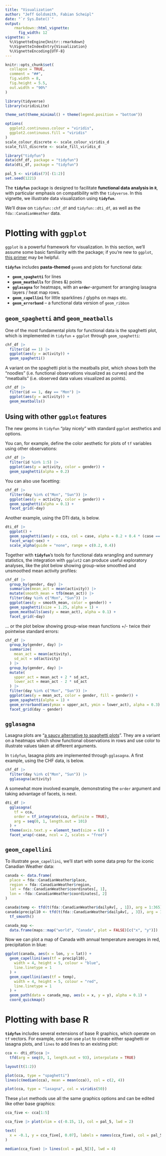 ```yaml
---
title: "Visualization"
author: "Jeff Goldsmith, Fabian Scheipl"
date: "`r Sys.Date()`"
output: 
    rmarkdown::html_vignette:
      fig_width: 12
vignette: >
  %\VignetteEngine{knitr::rmarkdown}
  %\VignetteIndexEntry{Visualization}
  %\VignetteEncoding{UTF-8}
---
```


```r
knitr::opts_chunk$set(
  collapse = TRUE,
  comment = "##",
  fig.width = 8,
  fig.height = 5.5,
  out.width = "90%"
)

library(tidyverse)
library(viridisLite)

theme_set(theme_minimal() + theme(legend.position = "bottom"))

options(
  ggplot2.continuous.colour = "viridis",
  ggplot2.continuous.fill = "viridis"
)
scale_colour_discrete <- scale_colour_viridis_d
scale_fill_discrete <- scale_fill_viridis_d

library("tidyfun")
data(chf_df, package = "tidyfun")
data(dti_df, package = "tidyfun")

pal_5 <- viridis(7)[-(1:2)]
set.seed(1221)
```

The **`tidyfun`** package is designed to facilitate **functional data analysis in `R`**, with particular emphasis on compatibility with the `tidyverse`. In this vignette, we illustrate data visualization using **`tidyfun`**.

We'll draw on `tidyfun::chf_df` and `tidyfun::dti_df`, as well as the `fda::CanadianWeather` data. 

# Plotting with `ggplot`

`ggplot` is a powerful framework for visualization. In this section, we'll assume some basic familiarity with the package; if you're new to `ggplot`, [this primer](https://rpubs.com/hadley/ggplot-intro) may be helpful.

**`tidyfun`** includes **pasta-themed** `geom`s and plots for functional data:

- **`geom_spaghetti`** for lines
- **`geom_meatballs`**  for (lines &) points
- **`gglasagna`** for heatmaps, with an **`order`**-argument for arranging lasagna layers / heat map rows.
- **`geom_capellini`** for little sparklines / glyphs on maps etc.
- **`geom_errorband`** -- a functional data version of `geom_ribbon`

## `geom_spaghetti` and `geom_meatballs`

One of the most fundamental plots for functional data is the spaghetti plot, which is implemented in `tidyfun` + `ggplot` through `geom_spaghetti`:

```r
chf_df |>
  filter(id == 1) |>
  ggplot(aes(y = activity)) +
  geom_spaghetti()
```

A variant on the spaghetti plot is the meatballs plot, which shows both the "noodles" (i.e. functional observations visualized as curves) and the "meatballs" (i.e. observed data values visualized as points). 

```r
chf_df |>
  filter(id == 1, day == "Mon") |>
  ggplot(aes(y = activity)) +
  geom_meatballs()
```

## Using with other `ggplot` features

The new geoms in `tidyfun` "play nicely" with standard `ggplot` aesthetics and options. 

You can, for example, define the color aesthetic for plots of `tf` variables using other observations:

```r
chf_df |>
  filter(id %in% 1:5) |>
  ggplot(aes(y = activity, color = gender)) +
  geom_spaghetti(alpha = 0.2)
```

You can also use facetting:

```r
chf_df |>
  filter(day %in% c("Mon", "Sun")) |>
  ggplot(aes(y = activity, color = gender)) +
  geom_spaghetti(alpha = 0.1) +
  facet_grid(~day)
```

Another example, using the DTI data, is below. 

```r
dti_df |>
  ggplot() +
  geom_spaghetti(aes(y = cca, col = case, alpha = 0.2 + 0.4 * (case == "control"))) +
  facet_wrap(~sex) +
  scale_alpha(guide = "none", range = c(0.2, 0.4))
```

Together with **`tidyfun`**'s tools for functional data wrangling and summary statistics, the integration with `ggplot2` can produce useful exploratory analyses, 
like the plot below showing group-wise smoothed and unsmoothed mean activity profiles:

```r
chf_df |>
  group_by(gender, day) |>
  summarize(mean_act = mean(activity)) |>
  mutate(smooth_mean = tfb(mean_act)) |>
  filter(day %in% c("Mon", "Sun")) |>
  ggplot(aes(y = smooth_mean, color = gender)) +
  geom_spaghetti(size = 1.25, alpha = 1) +
  geom_meatballs(aes(y = mean_act), alpha = 0.1) +
  facet_grid(~day)
```

... or the plot below showing group-wise mean functions +/- twice their pointwise standard errors:
```r
chf_df |>
  group_by(gender, day) |>
  summarize(
    mean_act = mean(activity),
    sd_act = sd(activity)
  ) |>
  group_by(gender, day) |>
  mutate(
    upper_act = mean_act + 2 * sd_act,
    lower_act = mean_act - 2 * sd_act
  ) |>
  filter(day %in% c("Mon", "Sun")) |>
  ggplot(aes(y = mean_act, color = gender, fill = gender)) +
  geom_spaghetti(alpha = 1) +
  geom_errorband(aes(ymax = upper_act, ymin = lower_act), alpha = 0.3) +
  facet_grid(day ~ gender)
```

## `gglasagna`

Lasagna plots are "[a saucy alternative to spaghetti plots](https://www.ncbi.nlm.nih.gov/pmc/articles/PMC2937254/)". They are a variant on a heatmaps which show functional observations in rows and use color to illustrate values taken at different arguments. 

In `tidyfun`, lasagna plots are implemented through `gglasagna`. A first example, using the CHF data, is below. 

```r
chf_df |>
  filter(day %in% c("Mon", "Sun")) |>
  gglasagna(activity)
```

A somewhat more involved example, demonstrating the `order` argument and taking advantage of facets, is next. 

```r
dti_df |>
  gglasagna(
    tf = cca,
    order = tf_integrate(cca, definite = TRUE),
    arg = seq(0, 1, length.out = 101)
  ) +
  theme(axis.text.y = element_text(size = 6)) +
  facet_wrap(~case, ncol = 2, scales = "free")
```

## `geom_capellini`

To illustrate `geom_capellini`, we'll start with some data prep for the iconic Canadian Weather data:

```r
canada <- data.frame(
  place = fda::CanadianWeather$place,
  region = fda::CanadianWeather$region,
  lat = fda::CanadianWeather$coordinates[, 1],
  lon = -fda::CanadianWeather$coordinates[, 2]
)

canada$temp <- tfd(t(fda::CanadianWeather$dailyAv[, , 1]), arg = 1:365)
canada$precipl10 <- tfd(t(fda::CanadianWeather$dailyAv[, , 3]), arg = 1:365) |>
  tf_smooth()

canada_map <-
  data.frame(maps::map("world", "Canada", plot = FALSE)[c("x", "y")])
```

Now we can plot a map of Canada with annual temperature averages in red, precipitation in blue: 

```r
ggplot(canada, aes(x = lon, y = lat)) +
  geom_capellini(aes(tf = precipl10),
    width = 4, height = 5, colour = "blue",
    line.linetype = 1
  ) +
  geom_capellini(aes(tf = temp),
    width = 4, height = 5, colour = "red",
    line.linetype = 1
  ) +
  geom_path(data = canada_map, aes(x = x, y = y), alpha = 0.1) +
  coord_quickmap()
```


# Plotting with base R

**`tidyfun`** includes several extensions of base R graphics, which operate on `tf` vectors. For example, one can use `plot` to create either spaghetti or lasagna plots, and `lines` to add lines to an existing plot:

```r
cca <- dti_df$cca |>
  tfd(arg = seq(0, 1, length.out = 93), interpolate = TRUE)

layout(t(1:2))

plot(cca, type = "spaghetti")
lines(c(median(cca), mean = mean(cca)), col = c(2, 4))

plot(cca, type = "lasagna", col = viridis(50))
```

These `plot` methods use all the same graphics options and can be edited like other base graphics:
```r
cca_five <- cca[1:5]

cca_five |> plot(xlim = c(-0.15, 1), col = pal_5, lwd = 2)

text(
  x = -0.1, y = cca_five[, 0.07], labels = names(cca_five), col = pal_5, cex = 1.5
)

median(cca_five) |> lines(col = pal_5[3], lwd = 4)
```
